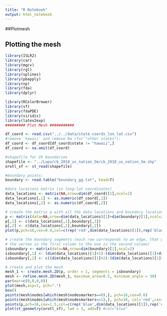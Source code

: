 ```yaml
---
title: "R Notebook"
output: html_notebook
---
```

##Plotmesh

## Plotting the mesh
```r
library(ISLR2)
library(car)
library(mgcv)
library(rgl)
library(splines)
library(pbapply)
library(np)
library(fda)
library(dplyr)

library(RColorBrewer)
library(sf)
library(fdaPDE)
library(viridis)
library(latex2exp)
######### Plot Mesh ###########

df_coord <- read.csv("../../data/state_coords_lon_lat.csv")
#remove 'hawaii' and remove Na (for "other states"):
df_coord <- df_coord[df_coord$state != "hawaii",]
df_coord <- na.omit(df_coord)

#shapefile for US boundaries
shapefile <- "../Lupo/cb_2018_us_nation_5m/cb_2018_us_nation_5m.shp"
orotl_sf <- st_read(shapefile)

#boundary points:
boundary <- read.table("boundary_gg.txt", head=T)

#data locations matrix (in long-lat coordinates)
data_locations <- matrix(NA,nrow=dim(df_coord)[1],ncol=2)
data_locations[,1] <- as.numeric(df_coord[,1])
data_locations[,2] <- as.numeric(df_coord[,2])

# create the matrix p with all the data locations and boundary locations
p <- matrix(data=NA,nrow=dim(data_locations)[1]+dim(boundary)[1],ncol=2)
p[,1] <- c(data_locations[,1],boundary[,1])
p[,2] <- c(data_locations[,2],boundary[,2])
plot(p,pch=16,cex=0.4,col=c(rep('red',dim(data_locations)[1]),rep('black',dim(boundary)[1])))

# create the boundary segments (each row corresponds to an edge, that goes from
# the vertex in the first column to the one in the second column)
isboundary <- matrix(data=NA,nrow=dim(boundary)[1],ncol=2)
isboundary[,1] <- (dim(data_locations)[1]+1):(dim(data_locations)[1]+dim(boundary)[1])
isboundary[,2] <- c((dim(data_locations)[1]+2):(dim(data_locations)[1]+dim(boundary)[1]),(dim(data_locations)[1]+1))

# create and plot the mesh
mesh_1 <- create.mesh.2D(p, order = 1, segments = isboundary)
mesh <- refine.mesh.2D(mesh_1, maximum_area=0.5, minimum_angle = 30)
par(mar=c(0,0,0,0))
plot(mesh,asp=1, pch=".")
box()
points(mesh$nodes[which(mesh$nodesmarkers==0),], pch=16,cex=0.6)
points(mesh$nodes[which(mesh$nodesmarkers==1),], pch=16, col='red',cex=0.6)
points(p,pch=16,cex=1.5,col=c(rep('blue',dim(data_locations)[1]),rep('orange',dim(boundary)[1])))
plot(st_geometry(orotl_sf), lwd = 3, add=T) #col="blue"

```
